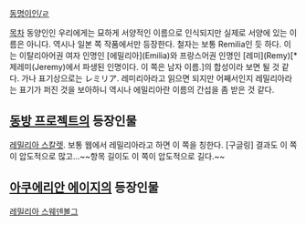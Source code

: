 [[동명이인/ㄹ]]

[[목차]]
동양인인 우리에게는 묘하게 서양적인 이름으로 인식되지만 실제로 서양에 있는 이름은 아니다. 역시나 일본 쪽 작품에서만 등장한다. 철자는 보통 Remilia인 듯 하다. 이는 이탈리아어권 여자 인명인 [에밀리아](Emilia)와 프랑스어권 인명인 [레미](Remy)[* 제레미(Jeremy)에서 파생된 인명이다. 이 쪽은 남자 이름.]의 합성이라 보면 될 것 같다. 가나 표기상으로는 レミリア. 레미리아라고 읽으면 되지만 어째서인지 레밀리아라는 표기가 퍼진 것을 보아하니 역시나 에밀리아란 이름의 간섭을 좀 받은 것 같다.
== [[동방 프로젝트]]의 등장인물 ==
[[레밀리아 스칼렛]]. 보통 웹에서 레밀리아라고 하면 이 쪽을 칭한다. [구글링] 결과도 이 쪽이 압도적으로 많고...~~항목 길이도 이 쪽이 압도적으로 길다.~~

== [[아쿠에리안 에이지]]의 등장인물 ==
[[레밀리아 스웨덴볼그]]
